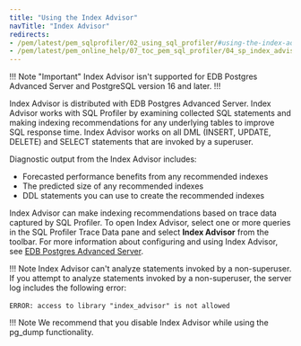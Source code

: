 ```yaml
---
title: "Using the Index Advisor"
navTitle: "Index Advisor"
redirects:
- /pem/latest/pem_sqlprofiler/02_using_sql_profiler/#using-the-index-advisor
- /pem/latest/pem_online_help/07_toc_pem_sql_profiler/04_sp_index_advisor/
---
```


!!! Note "Important"
Index Advisor isn't supported for EDB Postgres Advanced Server and PostgreSQL version 16 and later.
!!!

Index Advisor is distributed with EDB Postgres Advanced Server. Index Advisor works with SQL Profiler by examining collected SQL statements and making indexing recommendations for any underlying tables to improve SQL response time. Index Advisor works on all DML (INSERT, UPDATE, DELETE) and SELECT statements that are invoked by a superuser.

Diagnostic output from the Index Advisor includes:

-   Forecasted performance benefits from any recommended indexes
-   The predicted size of any recommended indexes
-   DDL statements you can use to create the recommended indexes


Index Advisor can make indexing recommendations based on trace data captured by SQL Profiler. To open Index Advisor, select one or more queries in the SQL Profiler Trace Data pane and select **Index Advisor** from the toolbar. For more information about configuring and using Index Advisor, see [EDB Postgres Advanced Server](/epas/15/managing_performance/02_index_advisor/).

!!! Note
    Index Advisor can't analyze statements invoked by a non-superuser. If you attempt to analyze statements invoked by a non-superuser, the server log includes the following error:

`ERROR: access to library "index_advisor" is not allowed` 

!!! Note
    We recommend that you disable Index Advisor while using the pg_dump functionality.


